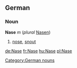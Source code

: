 ==German==
===Noun===
'''Nase''' ''m'' (''plural'' [[Nasen]])
# [[nose]], [[snout]]

[[Category:German nouns]]

[[de:Nase]]
[[fr:Nase]]
[[hu:Nase]]
[[pl:Nase]]